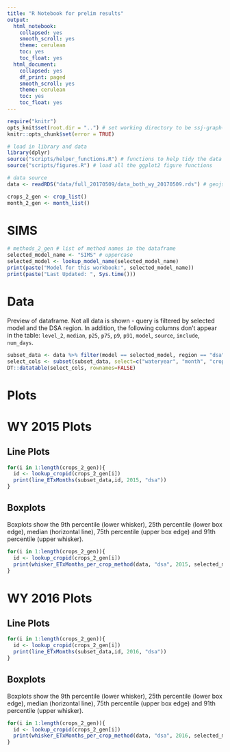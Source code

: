 ---
title: "R Notebook for prelim results"
output:
  html_notebook:
    collapsed: yes
    smooth_scroll: yes
    theme: cerulean
    toc: yes
    toc_float: yes
  html_document:
    collapsed: yes
    df_print: paged
    smooth_scroll: yes
    theme: cerulean
    toc: yes
    toc_float: yes
---

```{r "setup", include=FALSE}
require("knitr")
opts_knit$set(root.dir = "..") # set working directory to be ssj-graph-r directory
knitr::opts_chunk$set(error = TRUE)
```



```{r source, echo=FALSE, include=FALSE}
# load in library and data
library(dplyr)
source("scripts/helper_functions.R") # functions to help tidy the data
source("scripts/figures.R") # load all the ggplot2 figure functions

# data source 
data <- readRDS("data/full_20170509/data_both_wy_20170509.rds") # geojson parsed and stored as a rds object (json2df.R)

crops_2_gen <- crop_list()
month_2_gen <- month_list()

```

# SIMS
```{r, echo=FALSE}
# methods_2_gen # list of method names in the dataframe
selected_model_name <- "SIMS" # uppercase
selected_model <- lookup_model_name(selected_model_name)
print(paste("Model for this workbook:", selected_model_name))
print(paste("Last Updated: ", Sys.time()))
```

# Data

Preview of dataframe. Not all data is shown - query is filtered by selected model and the DSA region. In addition, the following columns don't appear in the table: `level_2`, `median`, `p25`, `p75`, `p9`, `p91`, `model`, `source`, `include`, `num_days`.
```{r head, echo=FALSE}
subset_data <- data %>% filter(model == selected_model, region == "dsa")
select_cols <- subset(subset_data, select=c("wateryear", "month", "cropname", "count", "mean", "crop_acft"))
DT::datatable(select_cols, rownames=FALSE)

```

# Plots

# WY 2015 Plots

## Line Plots 
```{r plot_line_15, fig.width=7, fig.height=4, echo=FALSE}
for(i in 1:length(crops_2_gen)){
  id <- lookup_cropid(crops_2_gen[i])
  print(line_ETxMonths(subset_data,id, 2015, "dsa"))
}

```


## Boxplots
Boxplots show the 9th percentile (lower whisker), 25th percentile (lower box edge), median (horizontal line), 75th percentile (upper box edge) and 91th percentile (upper whisker). 

```{r plot_box_15, fig.width=7, fig.height=4, echo=FALSE}

for(i in 1:length(crops_2_gen)){
  id <- lookup_cropid(crops_2_gen[i])
  print(whisker_ETxMonths_per_crop_method(data, "dsa", 2015, selected_model_name, id))
}

```


# WY 2016 Plots
## Line Plots
```{r plot_line_16, fig.width=7, fig.height=4, echo=FALSE}

for(i in 1:length(crops_2_gen)){
  id <- lookup_cropid(crops_2_gen[i])
  print(line_ETxMonths(subset_data,id, 2016, "dsa"))
}

```

## Boxplots
Boxplots show the 9th percentile (lower whisker), 25th percentile (lower box edge), median (horizontal line), 75th percentile (upper box edge) and 91th percentile (upper whisker). 

```{r plot_box_16, fig.width=7, fig.height=4, echo=FALSE}

for(i in 1:length(crops_2_gen)){
  id <- lookup_cropid(crops_2_gen[i])
  print(whisker_ETxMonths_per_crop_method(data, "dsa", 2016, selected_model_name, id))
}

```
